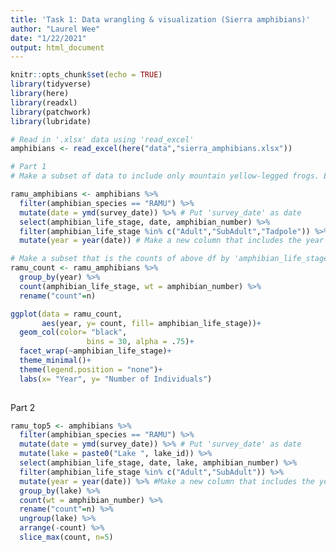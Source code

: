 ```yaml
---
title: 'Task 1: Data wrangling & visualization (Sierra amphibians)'
author: "Laurel Wee"
date: "1/22/2021"
output: html_document
---
```


```r
knitr::opts_chunk$set(echo = TRUE)
library(tidyverse)
library(here)
library(readxl)
library(patchwork)
library(lubridate)
```

```r
# Read in '.xlsx' data using 'read_excel'
amphibians <- read_excel(here("data","sierra_amphibians.xlsx"))

# Part 1
# Make a subset of data to include only mountain yellow-legged frogs. Exclude 'EggMass' life stage. Select life stage, date, and amphibian_number

ramu_amphibians <- amphibians %>% 
  filter(amphibian_species == "RAMU") %>% 
  mutate(date = ymd(survey_date)) %>% # Put 'survey_date' as date 
  select(amphibian_life_stage, date, amphibian_number) %>% 
  filter(amphibian_life_stage %in% c("Adult","SubAdult","Tadpole")) %>% 
  mutate(year = year(date)) # Make a new column that includes the year
```


```r
# Make a subset that is the counts of above df by 'amphibian_life_stage' and year and includes the 'amphibian_number' 
ramu_count <- ramu_amphibians %>% 
  group_by(year) %>% 
  count(amphibian_life_stage, wt = amphibian_number) %>% 
  rename("count"=n)
```

```r
ggplot(data = ramu_count, 
       aes(year, y= count, fill= amphibian_life_stage))+ 
  geom_col(color= "black", 
                 bins = 30, alpha = .75)+
  facet_wrap(~amphibian_life_stage)+
  theme_minimal()+
  theme(legend.position = "none")+
  labs(x= "Year", y= "Number of Individuals")
  
```
Part 2

```r
ramu_top5 <- amphibians %>% 
  filter(amphibian_species == "RAMU") %>% 
  mutate(date = ymd(survey_date)) %>% # Put 'survey_date' as date 
  mutate(lake = paste0("Lake ", lake_id)) %>% 
  select(amphibian_life_stage, date, lake, amphibian_number) %>% 
  filter(amphibian_life_stage %in% c("Adult","SubAdult")) %>% 
  mutate(year = year(date)) %>% #Make a new column that includes the year
  group_by(lake) %>% 
  count(wt = amphibian_number) %>% 
  rename("count"=n) %>% 
  ungroup(lake) %>% 
  arrange(-count) %>% 
  slice_max(count, n=5)
```




